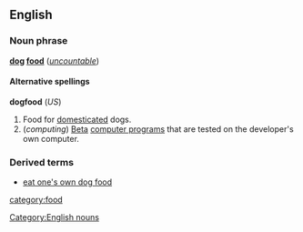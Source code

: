 ==English==
===Noun phrase===
'''[[dog]] [[food]]''' (''[[uncountable]]'')

==== Alternative spellings ====
'''dogfood''' (''US'')

#Food for [[domesticated]] dogs.
#(''computing'') [[Beta]] [[computer program]]s that are tested on the developer's own computer.

=== Derived terms ===
*[[eat one's own dog food]]

[[category:food]]

[[Category:English nouns]]